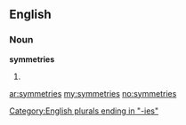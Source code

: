 ==English==

===Noun===
'''symmetries'''

# {{plural of|[[symmetry]]}}

[[Category:English plurals ending in "-ies"]]

[[ar:symmetries]]
[[my:symmetries]]
[[no:symmetries]]